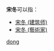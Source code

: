 '''宋冬'''可以指：
* [[宋冬_(建筑师)|宋冬 (建筑师)]]
* [[宋冬_(藝術家)|宋冬 (藝術家)]]

{{disambig}}

[[Category:二字宋姓人名消歧义|dong]]